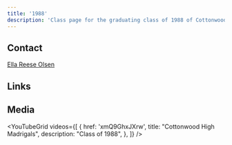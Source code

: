 ```yaml
---
title: '1988'
description: 'Class page for the graduating class of 1988 of Cottonwood High School.'
---
```



## Contact

[Ella Reese Olsen](mailto:ella@uslms.com)

## Links

<CardGrid>
  <LinkCard
    title="Class of '88 Homepage"
    href="https://www.1988colts.com/"
    description="Reunions, contact, memory book, photos."
  />
  <LinkCard
    title="Class of '88 Facebook Group"
    href="https://www.facebook.com/groups/628307407293050/"
    description="Official Facebook group for the class of '88."
  />
</CardGrid>

## Media


<YouTubeGrid
	videos={[
		{
			href: 'xmQ9GhxJXrw',
			title: "Cottonwood High Madrigals",
			description: "Class of 1988",
		},
	]}
/>
